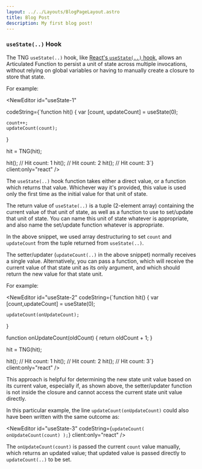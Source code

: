 ```yaml
---
layout: ../../Layouts/BlogPageLayout.astro
title: Blog Post
description: My first blog post!
---
```



### `useState(..)` Hook

The TNG `useState(..)` hook, like [React's `useState(..)` hook](https://reactjs.org/docs/hooks-state.html), allows an Articulated Function to persist a unit of state across multiple invocations, without relying on global variables or having to manually create a closure to store that state.

For example:

<NewEditor id="useState-1" 

codeString={`function hit() {
    var [count, updateCount] = useState(0);

    count++;
    updateCount(count);
}

hit = TNG(hit);

hit();       // Hit count: 1
hit();       // Hit count: 2
hit();       // Hit count: 3`}
client:only="react"
/>

The `useState(..)` hook function takes either a direct value, or a function which returns that value. Whichever way it's provided, this value is used only the first time as the initial value for that unit of state.

The return value of `useState(..)` is a tuple (2-element array) containing the current value of that unit of state, as well as a function to use to set/update that unit of state. You can name this unit of state whatever is appropriate, and also name the set/update function whatever is appropriate.

In the above snippet, we used array destructuring to set `count` and `updateCount` from the tuple returned from `useState(..)`.

The setter/updater (`updateCount(..)` in the above snippet) normally receives a single value. Alternatively, you can pass a function, which will receive the current value of that state unit as its only argument, and which should return the new value for that state unit.

For example:

<NewEditor id="useState-2" 
codeString={`function hit() {
    var [count,updateCount] = useState(0);

    updateCount(onUpdateCount);
}

function onUpdateCount(oldCount) {
    return oldCount + 1;
}

hit = TNG(hit);

hit();       // Hit count: 1
hit();       // Hit count: 2
hit();       // Hit count: 3`}
client:only="react"
/>

This approach is helpful for determining the new state unit value based on its current value, especially if, as shown above, the setter/updater function is not inside the closure and cannot access the current state unit value directly.

In this particular example, the line `updateCount(onUpdateCount)` could also have been written with the same outcome as:

<NewEditor id="useState-3" 
codeString={`updateCount( onUpdateCount(count) );`}
client:only="react"
/>

The `onUpdateCount(count)` is passed the current `count` value manually, which returns an updated value; that updated value is passed directly to `updateCount(..)` to be set.
